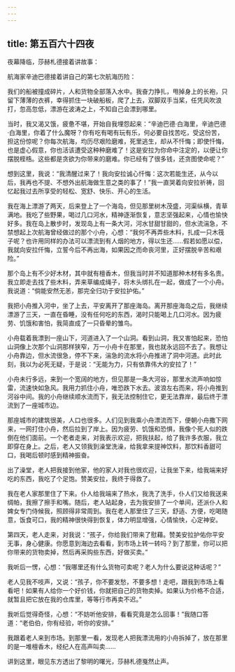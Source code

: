 ```yaml
---
---
---
```

title: 第五百六十四夜
---






夜幕降临，莎赫札德接着讲故事：





航海家辛迪巴德接着讲自己的第七次航海历险：

我们的船被撞成碎片，人和货物全部落入水中。我奋力挣扎，甩掉身上的长袍，只留下薄薄的衣裤，幸得抓住一块破船板，爬了上去，双脚双手当桨，任凭风吹浪打，忽高忽低，漂游在波涛之上，不知自己会漂到哪里。

当时，我又渴又饿，疲惫不堪，开始自我埋怨起来：“辛迪巴德·白海里，辛迪巴德·白海里，你着了什么魔呀？你有吃有喝有玩有乐，何必要自找苦吃，受这份苦，担这份惊呢？你每次航海，均历尽艰险磨难，死里逃生，却从不忏悔；即使忏悔，也是虚心假意，你也活该遭受这种种磨难了！这是安拉为你命中注定的，以便让你摆脱桎梏。这些都是贪欲为你带来的磨难。你已经有了很多钱，还贪图使命呢？”

想到这里，我说：“我清醒过来了！我向安拉诚心忏悔：这次若能生还，从今以后，我再也不提、不想外出航海做生意之类的事了！”我一直哭着向安拉祈祷，回忆起我过去所享受的轻松、宽舒、快乐、开心的生活。

我在海上漂游了两天，后来登上了一个海岛，但见那里树木茂盛，河渠纵横，青草满地。我吃了些野果，喝过几口河水，精神逐渐恢复，意志坚强起来，心情也愉快好多。我在岛上散步时，发现岛上有一条大河，河水甘甜甘甜的，但水流湍急，不禁想起上次航海曾经做过的那个小舟，心想：“我何不再弄些木料，扎成一只木筏子呢？也许用同样的办法可以漂流到有人烟的地方，得以生还……假若如愿以偿，我就向安拉仟悔，立誓今后不再出海，如果因之而命丧河里，正好摆脱辛苦和艰险。”

那个岛上有不少好木材，其中就有檀香木，但我当时并不知道那种木材有多名贵。我立即走去找了些木料，弄来草编成绳子，将木头绑扎在一起，做成了一个小舟。我说道：“倘能安然无恙，那完全归功于安拉护佑。”

我把小舟推入河中，坐了上去，平安离开了那座海岛。离开那座海岛之后，我继续漂游了三天，一直在昏睡，没有任何吃的东西，渴时只能喝上几口河水。因为疲劳、饥饿和害怕，我简直成了一只昏晕的雏鸟。

小舟载着我漂到一座山下，河道进入了一个山洞。看到山洞，我又害怕起来，恐怕山洞像上次那个山洞那样狭窄，万一小舟卡在那里，我也就永远回不去了。我想让小舟靠边，但水流很急，停不下来，湍急的流水将小舟推进了洞中河道。此时此刻，我以为必死无疑，于是说：“无能为力，只有依靠伟大的安拉了！”

小舟未行多远，来到一个宽阔的地方，但见那是一条大河谷，那里水流声响如惊雷，流速快如急风。我用力抓住小舟，唯恐跌下水去。波浪左右而来，将小舟推到河谷中间。我的小舟继续顺水流而下，我无法控制住它，更无法靠岸，最后终于漂流到了一座城市边。

那座城市的建筑很美，人口也很多。人们见到我乘小舟漂流而下，便朝小舟撒下网来，一网打住小舟，然后拉到了岸上。因为疲劳、饥饿和恐惧，我像个死人似的跌倒在他们面前。一个老者走来，对我表示欢迎，把我扶起，给了我许多衣服，我立即穿在身上。之后，老人又领我到澡堂洗澡，给我拿来提神饮料，那饮料香甜可口，我喝后顿时感到精神振奋。

出了澡堂，老人把我接到他家，他的家人对我也很欢迎，让我坐下来，给我端来好吃的东西，我吃了个足饱。赞美安拉，我终于得救了。

我在老人家那里住了下来。仆人给我端来了热水，我洗了洗手，仆人们又给我送来绸帕，我擦了擦手和嘴。随后，老人站起身，去为我安排了一个单间，还派仆人和婢女专门侍候我，照顾得非常周到。我在老人那里住了三天，舒适、方便，吃喝随意，饭食可口，我的精神很快得到恢复，体力明显增强，心情愉快，心定神安。

第四天，老人走来，对我说：“孩子，你给我们带来了慰藉。赞美安拉护佑你平安无事，身心健康。你愿意到海边去看看，到市场上转一转吗？到了那里，你可以把你带来的货物卖掉，然后再采购些东西，好做买卖。”

我听后一愣，心想：“我哪里还有什么货物可卖呢？老人为什么要说这种话呢？”

老人见我不吱声，又说：“孩子，你不要发愁，不要多想！走吧，跟我到市场上看看吧！如果有人给你一个好价钱，你就把自己的货物卖掉。如果认为价格不合适，就暂且把它放在我的仓库里，等等行市再卖不迟。”

我听后觉得奇怪，心想：“不妨听他安排，看看究竟是怎么回事！”我随口答道：“老伯伯，你有经验，听你的安排。”

我跟着老人来到市场。到那里一看，发现老人把我漂流用的小舟拆掉了，放在那里的是一堆檀香木，经纪人在高声叫卖……





讲到这里，眼见东方透出了黎明的曙光，莎赫札德戛然止声。